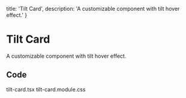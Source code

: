   title: 'Tilt Card',
  description: 'A customizable component with tilt hover effect.'
}

# Tilt Card

<Description>
A customizable component with tilt hover effect.
</Description>

<DemoContainer isRounded>
  <TiltCardDemo />
</DemoContainer>

## Code

<Tabs>

<TabsList>
<Tab id='tilt-card'>tilt-card.tsx</Tab>
<Tab id='css'>tilt-card.module.css</Tab>
</TabsList>

<TabPanel id='tilt-card'>
  <FileSource path='/components/libary/tilt-card.tsx' syntax='tsx' />
</TabPanel>

<TabPanel id='css'>
  <FileSource path='/components/libary/tilt-card.module.css' syntax='css' />
</TabPanel>

</Tabs>
